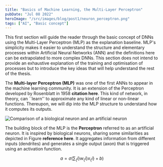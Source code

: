 ```yaml
---
title: "Basics of Machine Learning, the Multi-Layer Perceptron"
pubDate: "Jul 08 2022"
heroImage: "/src/images/blog/post1/neuron_perceptron.png"
tags: ["AI", "Basic concept"]
---
```



This first section will guide the reader through the basic concept of DNNs using the Multi-Layer Perceptron (MLP) as the explanation baseline. MLP's simplicity makes it easier to understand the structure and elementary processes within Artificial Neural Networks (ANN) and the definitions here can be extrapolated to more complex DNNs. This section does not intend to provide an exhaustive explanation of the training and optimisation of processes but to introduce the key ideas that will help understand the rest of the thesis.

The **Multi-layer Perceptron (MLP)** was one of the first ANNs to appear in the machine learning community. It is an extension of the Perceptron developed by Rosenblatt in 1958 **citation here**. This kind of network, in theory, can ``learn'' to approximate any kind of linear or non-linear functions. Thereupon, we will dip into the MLP structure to understand how it computes its outputs.

<Image src={neuronImage} alt="Comparison of a biological neuron and an artificial neuron" />

The building block of the MLP is the **Perceptron** referred to as an artificial neuron.
It is inspired by biological neurons, sharing some similarities as depicted in Figure **reference here**. It aggregates information from different inputs (dendrites) and generates a single output (axon) that is triggered using an activation function.

$$a = \sigma (\sum_\{i\} w_\{i\}x_\{i\} + b)$$
